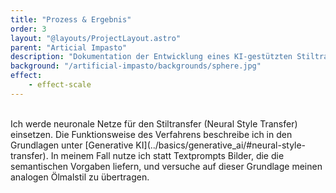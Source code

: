 ```yaml
---
title: "Prozess & Ergebnis"
order: 3
layout: "@layouts/ProjectLayout.astro"
parent: "Articial Impasto"
description: "Dokumentation der Entwicklung eines KI-gestützten Stiltransfer-Workflows mit verschiedenen Modellen und Adaptern."
background: "/artificial-impasto/backgrounds/sphere.jpg"
effect: 
    - effect-scale
---
```


<br />
Ich werde neuronale Netze für den Stiltransfer (Neural Style Transfer) einsetzen. Die Funktionsweise des Verfahrens beschreibe ich in den Grundlagen unter [Generative KI](../basics/generative_ai/#neural-style-transfer).
 In meinem Fall nutze ich statt Textprompts Bilder, die die semantischen Vorgaben liefern, und versuche auf dieser Grundlage meinen analogen Ölmalstil zu übertragen.